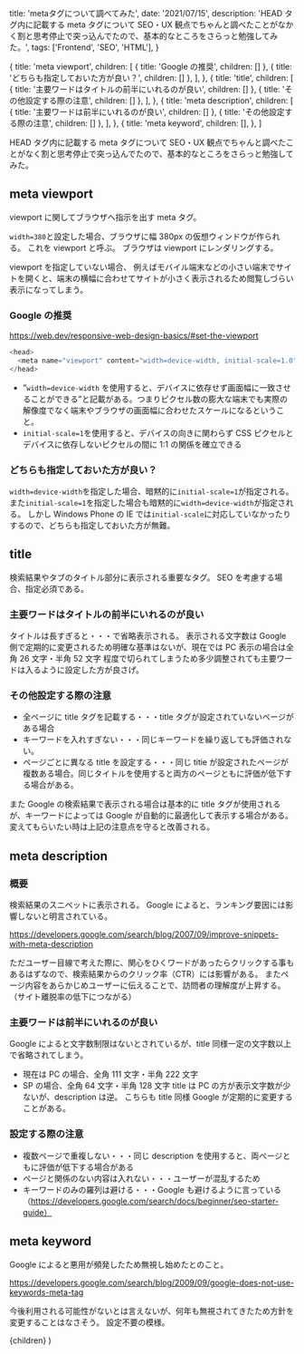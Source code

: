 
  title: 'metaタグについて調べてみた',
  date: '2021/07/15',
  description:
    'HEAD タグ内に記載する meta タグについて SEO・UX 観点でちゃんと調べたことがなかく割と思考停止で突っ込んでたので、基本的なところをさらっと勉強してみた。',
  tags: ['Frontend', 'SEO', 'HTML'],
}

  {
    title: 'meta viewport',
    children: [
      { title: 'Google の推奨', children: [] },
      { title: 'どちらも指定しておいた方が良い？', children: [] },
    ],
  },
  {
    title: 'title',
    children: [
      { title: '主要ワードはタイトルの前半にいれるのが良い', children: [] },
      { title: 'その他設定する際の注意', children: [] },
    ],
  },
  {
    title: 'meta description',
    children: [
      { title: '主要ワードは前半にいれるのが良い', children: [] },
      { title: 'その他設定する際の注意', children: [] },
    ],
  },
  {
    title: 'meta keyword',
    children: [],
  },
]

HEAD タグ内に記載する meta タグについて SEO・UX 観点でちゃんと調べたことがなく割と思考停止で突っ込んでたので、基本的なところをさらっと勉強してみた。

## meta viewport

viewport に関してブラウザへ指示を出す meta タグ。

`width=380`と設定した場合、ブラウザに幅 380px の仮想ウィンドウが作られる。
これを viewport と呼ぶ。
ブラウザは viewport にレンダリングする。

viewport を指定していない場合、
例えばモバイル端末などの小さい端末でサイトを開くと、端末の横幅に合わせてサイトが小さく表示されるため閲覧しづらい表示になってしまう。

### Google の推奨

https://web.dev/responsive-web-design-basics/#set-the-viewport

```js live=true
<head>
  <meta name="viewport" content="width=device-width, initial-scale=1.0">
</head>
```

- ”`width=device-width` を使用すると、デバイスに依存せず画面幅に一致させることができる”と記載がある。つまりピクセル数の膨大な端末でも実際の解像度でなく端末やブラウザの画面幅に合わせたスケールになるということ。
- `initial-scale=1`を使用すると、デバイスの向きに関わらず CSS ピクセルとデバイスに依存しないピクセルの間に 1:1 の関係を確立できる

### どちらも指定しておいた方が良い？

`width=device-width`を指定した場合、暗黙的に`initial-scale=1`が指定される。
また`initial-scale=1`を指定した場合も暗黙的に`width=device-width`が指定される。
しかし Windows Phone の IE では`initial-scale`に対応していなかったりするので、どちらも指定しておいた方が無難。

## title

検索結果やタブのタイトル部分に表示される重要なタグ。
SEO を考慮する場合、指定必須である。

### 主要ワードはタイトルの前半にいれるのが良い

タイトルは長すぎると・・・で省略表示される。
表示される文字数は Google 側で定期的に変更されるため明確な基準はないが、現在では PC 表示の場合は全角 26 文字・半角 52 文字 程度で切られてしまうため多少調整されても主要ワードは入るように設定した方が良さげ。

### その他設定する際の注意

- 全ページに title タグを記載する・・・title タグが設定されていないページがある場合
- キーワードを入れすぎない・・・同じキーワードを繰り返しても評価されない。
- ページごとに異なる title を設定する・・・同じ titie が設定されたページが複数ある場合。同じタイトルを使用すると両方のページともに評価が低下する場合がある。

また Google の検索結果で表示される場合は基本的に title タグが使用されるが、キーワードによっては Google が自動的に最適化して表示する場合がある。
変えてもらいたい時は上記の注意点を守ると改善される。

## meta description

### 概要

検索結果のスニペットに表示される。
Google によると、ランキング要因には影響しないと明言されている。

https://developers.google.com/search/blog/2007/09/improve-snippets-with-meta-description

ただユーザー目線で考えた際に、関心をひくワードがあったらクリックする事もあるはずなので、検索結果からのクリック率（CTR）には影響がある。
またページ内容をあらかじめユーザーに伝えることで、訪問者の理解度が上昇する。（サイト離脱率の低下につながる）

### 主要ワードは前半にいれるのが良い

Google によると文字数制限はないとされているが、title 同様一定の文字数以上で省略されてしまう。

- 現在は PC の場合、全角 111 文字・半角 222 文字
- SP の場合、全角 64 文字・半角 128 文字
  title は PC の方が表示文字数が少ないが、description は逆。
  こちらも title 同様 Google が定期的に変更することがある。

### 設定する際の注意

- 複数ページで重複しない・・・同じ description を使用すると、両ページともに評価が低下する場合がある
- ページと関係のない内容は入れない・・・ユーザーが混乱するため
- キーワードのみの羅列は避ける・・・Google も避けるように言っている（https://developers.google.com/search/docs/beginner/seo-starter-guide）

## meta keyword

Google によると悪用が頻発したため無視し始めたとのこと。

https://developers.google.com/search/blog/2009/09/google-does-not-use-keywords-meta-tag

今後利用される可能性がないとは言えないが、何年も無視されてきたため方針を変更することはなさそう。
設定不要の模様。

  <Layout meta={meta} headlines={headlines} type="post">
    {children}
  </Layout>
)
